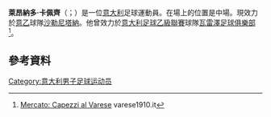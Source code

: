 {{noteTA
|G1=Football
|G2=uefa
|G3=意甲
|1=zh-hans:卡佩齐;zh-hk:卡佩斯;zh-tw:卡佩齊;
}}
{{Infobox football biography
|name                = 萊昂納多·卡佩齊<br>Leonardo Capezzi
|image               = 
|caption             = 
|fullname            = Leonardo Capezzi
|birth_date          = {{birth date and age|1995|3|28|df=y}}
|birth_place         = [[意大利|意大利]][[菲利内-瓦尔达诺|菲利内-瓦尔达诺]]
|height              = {{convert|1.78|m|abbr=on}}
|position            = [[中場|中場]]
|currentclub         = [[沙勒尼塔納足球俱樂部|沙勒尼塔納]]
|clubnumber          = 
|youthyears1         = 2004–2008
|youthclubs1         = Sangiovannese
|youthyears2         = 2008–2012
|youthclubs2         = [[佛羅倫薩足球俱樂部|費倫天拿]]
|collegeyears1       =
|collegeclubs1       = 
|collegecaps1        = 
|collegegoals1       = 
|years1              = 2012–2016
|clubs1              = [[佛羅倫薩足球俱樂部|費倫天拿]]
|caps1               = 0
|goals1              = 0
|years2              = 2014–2015
|clubs2              = → [[瓦雷泽足球俱乐部|華雷斯]]（外租）
|caps2               = 36
|goals2              = 2
|years3              = 2015–2016
|clubs3              =  [[克羅托內足球俱樂部|克羅托內]]
|caps3               = 33
|goals3              = 2
|years4              = 2016–2020
|clubs4              = [[桑普多利亚足球俱乐部|桑普多利亚]]
|caps4               = 6
|goals4              = 0
|years5              = 2016–2017
|clubs5              =  → [[克羅托內足球俱樂部|克羅托內]]（外租）
|caps5               = 25
|goals5              = 0
|years6              = 2018–2019
|clubs6              =  → [[恩波利足球俱樂部|恩波利]]（外租）
|caps6               = 12
|goals6              = 0
|years7              = 2019–2020
|clubs7              =  → [[阿爾巴塞特足球會|阿爾巴塞特]]（外租）
|caps7               = 7
|goals7              = 0
|years8              = 2020
|clubs8              = → [[沙勒尼塔納足球俱樂部|沙勒尼塔納]]（外租）
|caps8               = 7
|goals8              = 0
|years9              = 2020–
|clubs9              = [[沙勒尼塔納足球俱樂部|沙勒尼塔納]]
|caps9               = 0
|goals9              = 0
|nationalyears1      = 2011–2012
|nationalteam1       = 意大利U-17
|nationalcaps1       = 18
|nationalgoals1      = 1
|nationalyears2      = 2014–2016
|nationalteam2       = 意大利U-20
|nationalcaps2       = 5
|nationalgoals2      = 0
|nationalyears3      = 2016–
|nationalteam3       = [[意大利21歲以下國家足球隊|意大利U-21]]
|nationalcaps3       = 3
|nationalgoals3      = 0
|medaltemplates      = 
|club-update         = 2018年8月3日
|nationalteam-update = 2016年11月10日
}}

'''萊昂納多·卡佩齊'''（{{lang-it|Leonardo Capezzi}}；{{bd|1995年|3月28日}}）是一位[[意大利|意大利]]足球運動員。在場上的位置是中場。現效力於[[意大利足球乙级联赛|意乙]]球隊[[沙勒尼塔納足球俱樂部|沙勒尼塔納]]。他曾效力於[[意大利足球乙級聯賽|意大利足球乙級聯賽]]球隊[[瓦雷澤足球俱樂部|瓦雷澤足球俱樂部]]<ref>[http://www.varese1910.it/news/3140/Mercato%3A+Capezzi+al+Varese.html Mercato: Capezzi al Varese] {{webarchive|url=https://web.archive.org/web/20140903130120/http://www.varese1910.it/news/3140/Mercato%3A+Capezzi+al+Varese.html |date=2014-09-03 }} varese1910.it</ref>。

==參考資料==
{{Reflist}}

<!--{{U.C. Sampdoria squad}}-->
{{萨勒尼塔纳球员名单}}

{{DEFAULTSORT: Capezzi, Leonardo}}
[[Category:意大利男子足球运动员|Category:意大利男子足球运动员]]

{{Sport-bio-stub}}